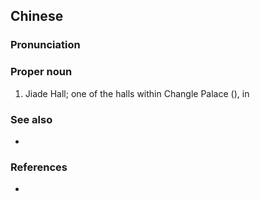 ==Chinese==
{{zh-forms|lit=Hall of Resplendant Virtue}}

===Pronunciation===
{{zh-pron
|m=Jiādé Diàn
|c=gaa1 dak1 din6
|cat=pn
}}

===Proper noun===
{{zh-proper noun}}

# {{lb|zh|historical}} Jiade Hall; one of the halls within Changle Palace ({{zh-l|長樂宮}}), in {{w|Luoyang}}

===See also===
* {{zh-l|嘉德門}}

===References===
* {{cite-book
|last=Luo
|first=Guanzhong
|authorlink=w:Luo Guanzhong
|coauthors=
|year=
|title=[[s:Romance of the Three Kingdoms/Chapter 3#7|Romance of the Three Kingdoms/Chapter 3]]
|language=Mandarin/English
|publisher=
|location=
}}